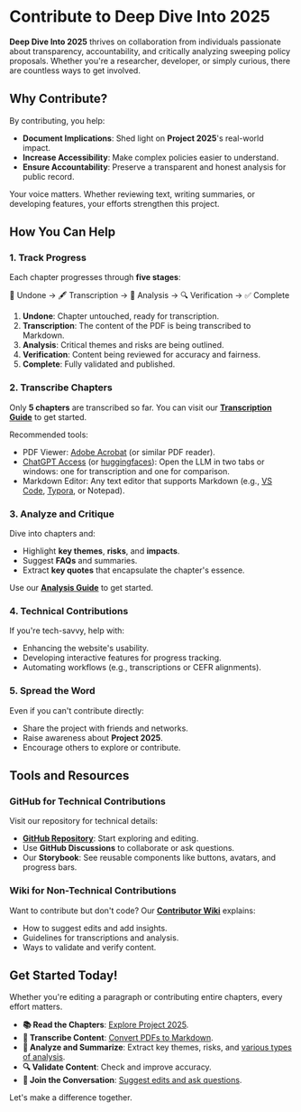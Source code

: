 
# Contribute to Deep Dive Into 2025

**Deep Dive Into 2025** thrives on collaboration from individuals passionate about transparency, accountability, and critically analyzing sweeping policy proposals. Whether you're a researcher, developer, or simply curious, there are countless ways to get involved.

## Why Contribute?

By contributing, you help:
- **Document Implications**: Shed light on **Project 2025**'s real-world impact.
- **Increase Accessibility**: Make complex policies easier to understand.
- **Ensure Accountability**: Preserve a transparent and honest analysis for public record.

Your voice matters. Whether reviewing text, writing summaries, or developing features, your efforts strengthen this project.

## How You Can Help

### 1. **Track Progress**
Each chapter progresses through **five stages**:

📂 Undone → 🖋️ Transcription → 🧠 Analysis → 🔍 Verification → ✅ Complete

1. **Undone**: Chapter untouched, ready for transcription.
2. **Transcription**: The content of the PDF is being transcribed to Markdown.
3. **Analysis**: Critical themes and risks are being outlined.
4. **Verification**: Content being reviewed for accuracy and fairness.
5. **Complete**: Fully validated and published.

### 2. **Transcribe Chapters**
Only **5 chapters** are transcribed so far. You can visit our **[Transcription Guide](https://github.com/deepdiveinto2025/deepdiveinto2025/wiki/%F0%9F%96%8B%EF%B8%8F-Transcription-Guide)** to get started.

Recommended tools:

* PDF Viewer: [Adobe Acrobat](https://www.adobe.com/acrobat/online.html) (or similar PDF reader).
* [ChatGPT Access](https://chatgpt.com/) (or [huggingfaces](https://huggingface.co/)): Open the LLM in two tabs or windows: one for transcription and one for comparison.
* Markdown Editor: Any text editor that supports Markdown (e.g., [VS Code](https://code.visualstudio.com/docs/languages/markdown), [Typora](https://typora.io/), or Notepad).


### 3. **Analyze and Critique**

Dive into chapters and:
- Highlight **key themes**, **risks**, and **impacts**.
- Suggest **FAQs** and summaries.
- Extract **key quotes** that encapsulate the chapter's essence.

Use our **[Analysis Guide](https://github.com/deepdiveinto2025/deepdiveinto2025/wiki/%F0%9F%93%96-Glossary-of-Terms:-Content#-types-of-analysis)** to get started.

### 4. **Technical Contributions**
If you're tech-savvy, help with:
- Enhancing the website's usability.
- Developing interactive features for progress tracking.
- Automating workflows (e.g., transcriptions or CEFR alignments).

### 5. **Spread the Word**
Even if you can't contribute directly:
- Share the project with friends and networks.
- Raise awareness about **Project 2025**.
- Encourage others to explore or contribute.

## Tools and Resources

### **GitHub for Technical Contributions**
Visit our repository for technical details:
- **[GitHub Repository](https://github.com/deepdiveinto2025/deepdiveinto2025)**: Start exploring and editing.
- Use **GitHub Discussions** to collaborate or ask questions.
- Our **Storybook**: See reusable components like buttons, avatars, and progress bars.

### **Wiki for Non-Technical Contributions**
Want to contribute but don't code? Our **[Contributor Wiki](https://github.com/deepdiveinto2025/deepdiveinto2025/wiki)** explains:
- How to suggest edits and add insights.
- Guidelines for transcriptions and analysis.
- Ways to validate and verify content.

## Get Started Today!

Whether you're editing a paragraph or contributing entire chapters, every effort matters.  
- **📚 Read the Chapters**: [Explore Project 2025](https://deepdiveinto2025.github.io/deepdiveinto2025/project2025).
- **📝 Transcribe Content**: [Convert PDFs to Markdown](https://github.com/deepdiveinto2025/deepdiveinto2025/wiki/%F0%9F%96%8B%EF%B8%8F-Transcription-Guide).
- **🧠 Analyze and Summarize**: Extract key themes, risks, and [various types of analysis](https://github.com/deepdiveinto2025/deepdiveinto2025/wiki/%F0%9F%93%96-Glossary-of-Terms:-Content#-types-of-analysis).
- **🔍 Validate Content**: Check and improve accuracy.
- **💬  Join the Conversation**: [Suggest edits and ask questions](https://github.com/deepdiveinto2025/deepdiveinto2025/discussions).

Let's make a difference together.

